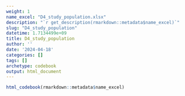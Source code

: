 ```yaml
---
weight: 1
name_excel: "D4_study_population.xlsx"
description: "`r get_description(rmarkdown::metadata$name_excel)`"
slug: "D4_study_population"
datetime: 1.7134499e+09
title: D4_study_population
author: ''
date: '2024-04-18'
categories: []
tags: []
archetype: codebook
output: html_document
---
```


```r
html_codebook(rmarkdown::metadata$name_excel)
```
